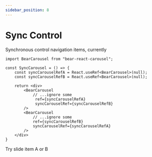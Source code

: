 ```yaml
---
sidebar_position: 8
---
```




# Sync Control

Synchronous control navigation items, currently

```tsx
import BearCarousel from "bear-react-carousel";

const SyncCarousel = () => {
    const syncCarouselRefA = React.useRef<BearCarousel>(null);
    const syncCarouselRefB = React.useRef<BearCarousel>(null);

    return <div>
        <BearCarousel
            // ...ignore some
             ref={syncCarouselRefA}
             syncCarouselRef={syncCarouselRefB}
        />
        <BearCarousel
            // ...ignore some
            ref={syncCarouselRefB}
            syncCarouselRef={syncCarouselRefA}
        />
    </div>
}
```

Try slide item A or B

<SyncCarousel/>


